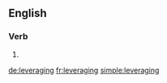 ==English==

===Verb===
{{head|en}}

# {{present participle of|leverage}}

[[de:leveraging]]
[[fr:leveraging]]
[[simple:leveraging]]